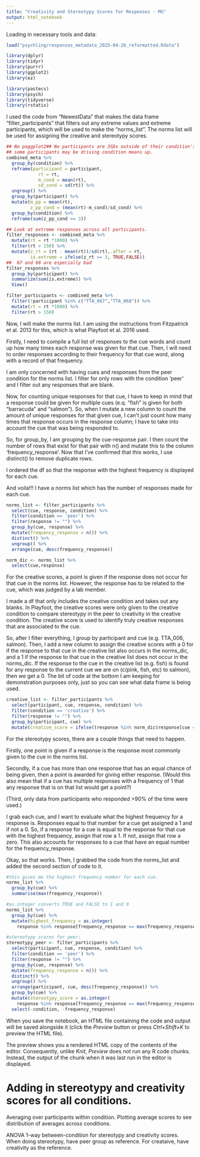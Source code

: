 ```yaml
---
title: "Creativity and Stereotypy Scores for Responses - MG"
output: html_notebook
---
```


Loading in necessary tools and data:

```r
load("psychling/responses_metadata_2025-04-26_reformatted.Rdata")

library(dplyr)
library(tidyr)
library(purrr)
library(ggplot2)
library(ez)

library(pastecs)
library(psych)
library(tidyverse)
library(rstatix)
```

I used the code from "NewestData" that makes the data frame "filter_participants" that filters out any extreme values and extreme participants, which will be used to make the "norms_list". The norms list will be used for assigning the creative and stereotypy scores. 

```r
## No paggplot2## No participants are 3SDs outside of their condition's mean. But,
## some participants may be driving condition means up. 
combined_meta %>%
  group_by(condition) %>%
  reframe(participant = participant,
            rt = rt,
            m_cond = mean(rt),
            sd_cond = sd(rt)) %>%
  ungroup() %>%
  group_by(participant) %>%
  mutate(m_pp = mean(rt),
         z_pp_cond = (mean(rt)-m_cond)/sd_cond) %>%
  group_by(condition) %>%
  reframe(sum(z_pp_cond >= 3))

## Look at extreme responses across all participants.
filter_responses <- combined_meta %>%
  mutate(rt = rt *1000) %>%
  filter(rt > 150) %>%
  mutate(z_rt = (rt - mean(rt))/sd(rt),.after = rt,
         is.extreme = ifelse(z_rt >= 3, TRUE,FALSE))
##  67 and 68 are especially bad
filter_responses %>%
  group_by(participant) %>%
  summarize(sum(is.extreme)) %>%
  View()

filter_participants <- combined_meta %>%
  filter(!participant %in% c("TTA_067","TTA_068")) %>%
  mutate(rt = rt *1000) %>%
  filter(rt > 150)
```

Now, I will make the norms list. I am using the instructions from Fitzpatrick et al. 2013 for this, which is what Playfoot et al. 2016 used. 

Firstly, I need to compile a full list of responses to the cue words and count up how many times each response was given for that cue. Then, I will need to order responses according to their frequency for that cue word, along with a record of that frequency.

I am only concerned with having cues and responses from the peer condition for the norms list. I filter for only rows with the condition 'peer' and I filter out any responses that are blank.

Now, for counting unique responses for that cue, I have to keep in mind that a response could be given for multiple cues (e.q. "fish" is given for both "barracuda" and "salmon"). So, when I mutate a new column to count the amount of unique responses for that given cue, I can't just count how many times that response occurs in the response column; I have to take into account the cue that was being responded to.

So, for group_by, I am grouping by the cue-response pair. I then count the number of rows that exist for that pair with n() and mutate this to the column 'frequency_response'. 
Now that I've confirmed that this works, I use distinct() to remove duplicate rows.

I ordered the df so that the response with the highest frequency is displayed for each cue.

And voila!!! I have a norms list which has the number of responses made for each cue. 

```r

norms_list <- filter_participants %>%
  select(cue, response, condition) %>%
  filter(condition == 'peer') %>% 
  filter(response != "") %>% 
  group_by(cue, response) %>% 
  mutate(frequency_response = n()) %>% 
  distinct() %>% 
  ungroup() %>% 
  arrange(cue, desc(frequency_response))

norm_dic <- norms_list %>% 
  select(cue,response)

```

For the creative scores, a point is given if the response does not occur for that cue in the norms list. However, the response has to be related to the cue, which was judged by a lab member.

I made a df that only includes the creative condition and takes out any blanks. In Playfoot, the creative scores were only given to the creative condition to compare stereotypy in the peer to creativity in the creative condition. The creative score is used to identify truly creative responses that are associated to the cue.

So, after I filter everything, I group by participant and cue (e.g. TTA_006, salmon). Then, I add a new column to assign the creative scores with a 0 for if the response to that cue in the creative list also occurs in the norms_dic, and a 1 if the response to that cue in the creative list does not occur in the norms_dic. If the response to the cue in the creative list (e.g. fish) is found for any response to the current cue we are on (c(pink, fish, etc) to salmon), then we get a 0. The bit of code at the bottom I am keeping for demonstration purposes only, just so you can see what data frame is being used. 

```r

creative_list <- filter_participants %>% 
  select(participant, cue, response, condition) %>% 
  filter(condition == 'creative') %>% 
  filter(response != "") %>% 
  group_by(participant, cue) %>% 
  mutate(creative_score = ifelse((response %in% norm_dic$response[cue == norm_dic$cue]), 0, 1))

```

For the stereotypy scores, there are a couple things that need to happen. 

Firstly, one point is given if a response is the response most commonly given to the cue in the norms list. 

Secondly, if a cue has more than one response that has an equal chance of being given, then a point is awarded for giving either response. (Would this also mean that if a cue has multiple responses with a frequency of 1 that any response that is on that list would get a point?)

(Third, only data from participants who responded >90% of the time were used.)

I grab each cue, and I want to evaluate what the highest frequency for a response is. Responses equal to that number for a cue get assigned a 1 and if not a 0. So, if a response for a cue is equal to the response for that cue with the highest frequency, assign that row a 1. If not, assign that row a zero. This also accounts for responses to a cue that have an equal number for the frequency_response.

Okay, so that works. Then, I grabbed the code from the norms_list and added the second section of code to it.

```r

#this gives me the highest frequency number for each cue.
norms_list %>% 
  group_by(cue) %>% 
  summarise(max(frequency_response))

#as.integer converts TRUE and FALSE to 1 and 0
norms_list %>% 
  group_by(cue) %>% 
  mutate(highest_frequency = as.integer(
    response %in% response[frequency_response == max(frequency_response, na.rm = TRUE)]))

#stereotypy scores for peer:
stereotypy_peer <- filter_participants %>%
  select(participant, cue, response, condition) %>%
  filter(condition == 'peer') %>% 
  filter(response != "") %>%
  group_by(cue, response) %>% 
  mutate(frequency_response = n()) %>% 
  distinct() %>% 
  ungroup() %>% 
  arrange(participant, cue, desc(frequency_response)) %>% 
  group_by(cue) %>% 
  mutate(stereotypy_score = as.integer(
    response %in% response[frequency_response == max(frequency_response, na.rm = TRUE)])) %>% 
  select(-condition, -frequency_response)

```



When you save the notebook, an HTML file containing the code and output will be saved alongside it (click the *Preview* button or press *Ctrl+Shift+K* to preview the HTML file).

The preview shows you a rendered HTML copy of the contents of the editor. Consequently, unlike *Knit*, *Preview* does not run any R code chunks. Instead, the output of the chunk when it was last run in the editor is displayed.




# Adding in stereotypy and creativity scores for all conditions. 
Averaging over participants within condition. Plotting average scores to see distribution of averages across conditions.

ANOVA 1-way between-condition for stereotypy and creativity scores. When doing stereotypy, have peer group as reference. For creataive, have creativity as the reference. 





